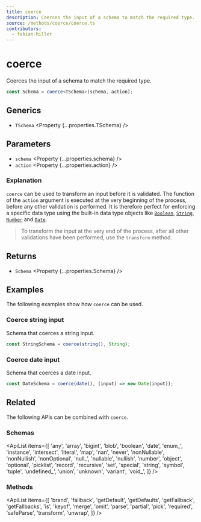 ```yaml
---
title: coerce
description: Coerces the input of a schema to match the required type.
source: /methods/coerce/coerce.ts
contributors:
  - fabian-hiller
---
```



# coerce

Coerces the input of a schema to match the required type.

```ts
const Schema = coerce<TSchema>(schema, action);
```

## Generics

- `TSchema` <Property {...properties.TSchema} />

## Parameters

- `schema` <Property {...properties.schema} />
- `action` <Property {...properties.action} />

### Explanation

`coerce` can be used to transform an input before it is validated. The function of the `action` argument is executed at the very beginning of the process, before any other validation is performed. It is therefore perfect for enforcing a specific data type using the built-in data type objects like [`Boolean`](https://developer.mozilla.org/en-US/docs/Web/JavaScript/Reference/Global_Objects/Boolean), [`String`](https://developer.mozilla.org/en-US/docs/Web/JavaScript/Reference/Global_Objects/String/String), [`Number`](https://developer.mozilla.org/en-US/docs/Web/JavaScript/Reference/Global_Objects/Number/Number) and [`Date`](https://developer.mozilla.org/en-US/docs/Web/JavaScript/Reference/Global_Objects/Date/Date).

> To transform the input at the very end of the process, after all other validations have been performed, use the <Link href="../transform/">`transform`</Link> method.

## Returns

- `Schema` <Property {...properties.Schema} />

## Examples

The following examples show how `coerce` can be used.

### Coerce string input

Schema that coerces a string input.

```ts
const StringSchema = coerce(string(), String);
```

### Coerce date input

Schema that coerces a date input.

```ts
const DateSchema = coerce(date(), (input) => new Date(input));
```

## Related

The following APIs can be combined with `coerce`.

### Schemas

<ApiList
  items={[
    'any',
    'array',
    'bigint',
    'blob',
    'boolean',
    'date',
    'enum_',
    'instance',
    'intersect',
    'literal',
    'map',
    'nan',
    'never',
    'nonNullable',
    'nonNullish',
    'nonOptional',
    'null_',
    'nullable',
    'nullish',
    'number',
    'object',
    'optional',
    'picklist',
    'record',
    'recursive',
    'set',
    'special',
    'string',
    'symbol',
    'tuple',
    'undefined_',
    'union',
    'unknown',
    'variant',
    'void_',
  ]}
/>

### Methods

<ApiList
  items={[
    'brand',
    'fallback',
    'getDefault',
    'getDefaults',
    'getFallback',
    'getFallbacks',
    'is',
    'keyof',
    'merge',
    'omit',
    'parse',
    'partial',
    'pick',
    'required',
    'safeParse',
    'transform',
    'unwrap',
  ]}
/>
